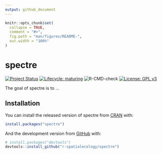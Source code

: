 ```yaml
---
output: github_document
---
```


<!-- README.md is generated from README.Rmd. Please edit that file -->

```r
knitr::opts_chunk$set(
  collapse = TRUE,
  comment = "#>",
  fig.path = "man/figures/README-",
  out.width = "100%"
)
```

# spectre

<!-- badges: start -->

[![Project Status](https://www.repostatus.org/badges/latest/active.svg)](https://www.repostatus.org/#active)
[![Lifecycle: maturing](https://img.shields.io/badge/lifecycle-maturing-blue.svg)](https://www.tidyverse.org/lifecycle/#maturing)
![R-CMD-check](https://github.com/r-spatialecology/spectre/workflows/R-CMD-check/badge.svg)
[![License: GPL v3](https://img.shields.io/badge/License-GPLv3-blue.svg)](https://www.gnu.org/licenses/gpl-3.0) 

<!-- badges: end -->

The goal of spectre is to ...

## Installation

You can install the released version of spectre from [CRAN](https://CRAN.R-project.org) with:

``` r
install.packages("spectre")
```

And the development version from [GitHub](https://github.com/) with:

``` r
# install.packages("devtools")
devtools::install_github("r-spatialecology/spectre")
```
